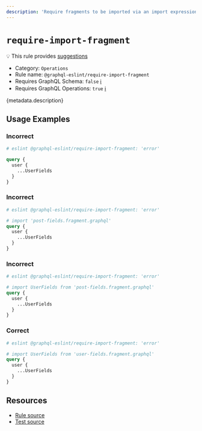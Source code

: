 ```yaml
---
description: 'Require fragments to be imported via an import expression.'
---
```


# `require-import-fragment`

💡 This rule provides
[suggestions](https://eslint.org/docs/developer-guide/working-with-rules#providing-suggestions)

- Category: `Operations`
- Rule name: `@graphql-eslint/require-import-fragment`
- Requires GraphQL Schema: `false`
  [ℹ️](/docs/getting-started#extended-linting-rules-with-graphql-schema)
- Requires GraphQL Operations: `true`
  [ℹ️](/docs/getting-started#extended-linting-rules-with-siblings-operations)

{metadata.description}

## Usage Examples

### Incorrect

```graphql
# eslint @graphql-eslint/require-import-fragment: 'error'

query {
  user {
    ...UserFields
  }
}
```

### Incorrect

```graphql
# eslint @graphql-eslint/require-import-fragment: 'error'

# import 'post-fields.fragment.graphql'
query {
  user {
    ...UserFields
  }
}
```

### Incorrect

```graphql
# eslint @graphql-eslint/require-import-fragment: 'error'

# import UserFields from 'post-fields.fragment.graphql'
query {
  user {
    ...UserFields
  }
}
```

### Correct

```graphql
# eslint @graphql-eslint/require-import-fragment: 'error'

# import UserFields from 'user-fields.fragment.graphql'
query {
  user {
    ...UserFields
  }
}
```

## Resources

- [Rule source](https://github.com/dimaMachina/graphql-eslint/tree/master/packages/plugin/src/rules/require-import-fragment.ts)
- [Test source](https://github.com/dimaMachina/graphql-eslint/tree/master/packages/plugin/__tests__/require-import-fragment.spec.ts)
